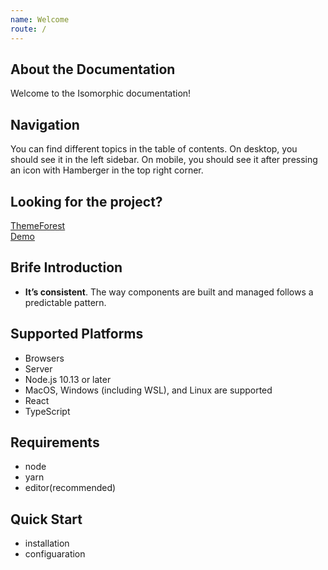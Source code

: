 ```yaml
---
name: Welcome
route: /
---
```


## About the Documentation

Welcome to the Isomorphic documentation!

## Navigation

You can find different topics in the table of contents. On desktop, you should see it in the left sidebar. On mobile, you should see it after pressing an icon with Hamberger in the top right corner.

## Looking for the project?

[ThemeForest](http://https://themeforest.net/item/isomorphic-react-redux-admin-dashboard/20262330) <br />
[Demo](https://isomorphic.redq.io/)

## Brife Introduction

-   **It’s consistent**. The way components are built and managed follows a predictable pattern.

## Supported Platforms

-   Browsers
-   Server
-   Node.js 10.13 or later
-   MacOS, Windows (including WSL), and Linux are supported
-   React
-   TypeScript

## Requirements

-   node
-   yarn
-   editor(recommended)

## Quick Start

-   installation
-   configuaration
